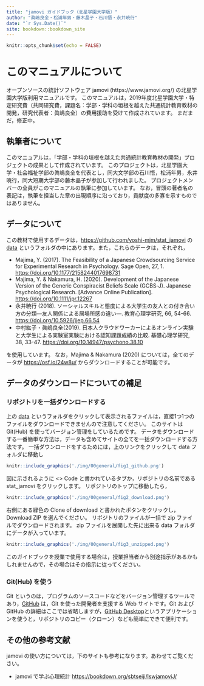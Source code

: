 ```yaml
---
title: "jamovi ガイドブック（北星学園大学版）"
author: "眞嶋良全・松浦年男・藤木晶子・石川悟・永井暁行"
date: "`r Sys.Date()`"
site: bookdown::bookdown_site
---
```


```r
knitr::opts_chunk$set(echo = FALSE)
```

# このマニュアルについて

オープンソースの統計ソフトウェア jamovi (https://www.jamovi.org/) の北星学園大学版利用マニュアルです。
このマニュアルは，2019年度北星学園大学・特定研究費（共同研究費，課題名：学部・学科の垣根を越えた共通統計教育教材の開発，研究代表者：眞嶋良全）の費用援助を受けて作成されています。
まだまだ，修正中。

## 執筆者について

このマニュアルは，「学部・学科の垣根を越えた共通統計教育教材の開発」プロジェクトの成果として作成されています。
このプロジェクトは，北星学園大学・社会福祉学部の眞嶋良全を代表とし，同大文学部の石川悟，松浦年男，永井暁行，同大短期大学部の藤木晶子が参加して行われました。
プロジェクトメンバーの全員がこのマニュアルの執筆に参加しています。
なお，冒頭の著者名の表記は，執筆を担当した章の出現順序に沿っており，貢献度の多寡を示すものではありません。

## データについて

この教材で使用するデータは，[https://github.com/yoshi-mjm/stat_jamovi](https://github.com/yoshi-mjm/stat_jamovi){target="_blank"} の [data](https://github.com/yoshi-mjm/stat_jamovi/tree/master/data){target="_blank"} というフォルダの中にあります。また，これらのデータは，それぞれ，

- Majima, Y. (2017). The Feasibility of a Japanese Crowdsourcing Service for Experimental Research in Psychology. Sage Open, 27, 1. [https://doi.org/10.1177/2158244017698731](https://doi.org/10.1177/2158244017698731){target="_blank"}
- Majima, Y. & Nakamura, H. (2020). Development of the Japanese Version of the Generic Conspiracist Beliefs Scale (GCBS‐J). Japanese Psychological Research. [Advance Online Publication]. [https://doi.org/10.1111/jpr.12267](https://doi.org/10.1111/jpr.12267){target="_blank"}
- 永井暁行 (2018). ソーシャルスキルと態度による大学生の友人との付き合い方の分類―友人関係による居場所感の違い―. 教育心理学研究, 66, 54-66. [https://doi.org/10.5926/jjep.66.54](https://doi.org/10.5926/jjep.66.54){target="_blank"}
- 中村紘子・眞嶋良全(2019). 日本人クラウドワーカーによるオンライン実験と大学生による実験室実験における認知課題成績の比較. 基礎心理学研究, 38, 33-47. [https://doi.org/10.14947/psychono.38.10](https://doi.org/10.14947/psychono.38.10){target="_blank"}

を使用しています。
なお，Majima & Nakamura (2020) については，全てのデータが [https://osf.io/24w8u/](https://osf.io/24w8u/){target="_blank"}  からダウンロードすることが可能です。

## データのダウンロードについての補足

### リポジトリを一括ダウンロードする

上の [data](https://github.com/yoshi-mjm/stat_jamovi/tree/master/data){target="_blank"} というフォルダをクリックして表示されるファイルは，直接1つ1つのファイルをダウンロードできませんので注意してください。
このサイトは Git(Hub) を使ってバージョン管理をしているためです。
データをダウンロードする一番簡単な方法は，データも含めてサイトの全てを一括ダウンロードする方法です。
一括ダウンロードをするためには，上のリンクをクリックして data フォルダに移動し

```r
knitr::include_graphics('./img/00general/fig1_github.png')
```

図に示されるように <> Code と書かれているタブか，リポジトリの名前である stat_jamovi をクリックします。
リポジトリのトップに移動したら，

```r
knitr::include_graphics('./img/00general/fig2_download.png')
```

右側にある緑色の Clone of download と書かれたボタンをクリックし，Download ZIP を選んでください。
リポジトリのファイルが一括で zip ファイルでダウンロードされます。
zip ファイルを展開した先に出来る data フォルダにデータが入っています。

```r
knitr::include_graphics('./img/00general/fig3_unzipped.png')
```

このガイドブックを授業で使用する場合は，授業担当者から別途指示があるかもしれませんので，その場合はその指示に従ってください。

### Git(Hub) を使う

Git というのは，プログラムのソースコードなどをバージョン管理するツールであり，[GitHub](https://github.com/){target="_blank"} は，Git を使った開発者を支援する Web サイトです。Git および GitHub の詳細はここでは省略しますが，[GitHub Desktop](https://help.github.com/ja/desktop){target="_blank"}というアプリケーションを使うと，リポジトリのコピー（クローン）なども簡単にできて便利です。

## その他の参考文献

jamovi の使い方については，下のサイトも参考になります。あわせてご覧ください。

- jamovi で学ぶ心理統計 [https://bookdown.org/sbtseiji/lswjamoviJ/](https://bookdown.org/sbtseiji/lswjamoviJ/){target="_blank"}